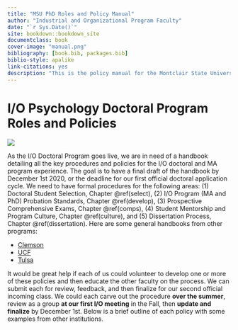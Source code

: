 --- 
title: "MSU PhD Roles and Policy Manual"
author: "Industrial and Organizational Program Faculty"
date: "`r Sys.Date()`"
site: bookdown::bookdown_site
documentclass: book
cover-image: "manual.png"
bibliography: [book.bib, packages.bib]
biblio-style: apalike
link-citations: yes
description: "This is the policy manual for the Montclair State University PhD program in Industrial and Organizational Psychology. The output format for this manual is bookdown::gitbook."
---

# I/O Psychology Doctoral Program Roles and Policies

![](manual.png)

As the I/O Doctoral Program goes live, we are in need of a handbook detailing all the key procedures and policies for the I/O doctoral and MA program experience. The goal is to have a final draft of the handbook by December 1st 2020, or the deadline for our first official doctoral application cycle. We need to have formal procedures for the following areas: (1) Doctoral Student Selection, Chapter \@ref(select), (2) I/O Program (MA and PhD) Probation Standards, Chapter \@ref(develop), (3) Prospective Comprehensive Exams, Chapter \@ref(comps), (4) Student Mentorship and Program Culture, Chapter \@ref(culture), and (5) Dissertation Process, Chapter \@ref(dissertation). Here are some general handbooks from other programs:


+ [Clemson](https://www.clemson.edu/cbshs/departments/psychology/files/pdf/handbook-psychology-graduate-current.pdf)
+ [UCF](https://graduate.ucf.edu/wp-content/uploads/2019/05/Industrial-and-Organizational-Psychology-PhD.pdf)
+ [Tulsa](https://artsandsciences.utulsa.edu/wp-content/uploads/sites/6/2015/09/2017-I-O-Handbook.pdf)

It would be great help if each of us could volunteer to develop one or more of these policies and then educate the other faculty on the process. We can submit each for review, feedback, and then finalize for our second official incoming class. We could each carve out the procedure **over the summer**, review as a group **at our first I/O meeting** in the Fall, then **update and finalize** by December 1st. Below is a brief outline of each policy with some examples from other institutions.
